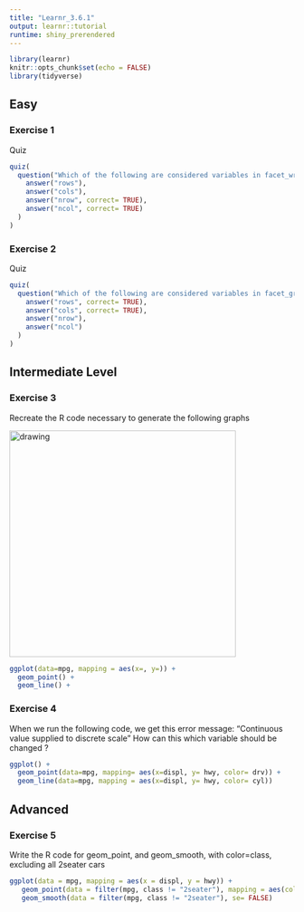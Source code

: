 ```yaml
---
title: "Learnr_3.6.1"
output: learnr::tutorial
runtime: shiny_prerendered
---
```


```r
library(learnr)
knitr::opts_chunk$set(echo = FALSE)
library(tidyverse)
```


## Easy

### Exercise 1

Quiz

```r
quiz(
  question("Which of the following are considered variables in facet_wrap ?",
    answer("rows"),
    answer("cols"),
    answer("nrow", correct= TRUE),
    answer("ncol", correct= TRUE)
  )
)
```

### Exercise 2  

Quiz  

```r
quiz(
  question("Which of the following are considered variables in facet_grid ?",
    answer("rows", correct= TRUE),
    answer("cols", correct= TRUE),
    answer("nrow"),
    answer("ncol")
  )
)
```

##  Intermediate Level

### Exercise 3

Recreate the R code necessary to generate the following graphs

<!-- ![picture](images/mpgHwyCty.png) -->
<img src="images/mpgHwyCty.png" alt="drawing" style="width:400px;"/>
```r
ggplot(data=mpg, mapping = aes(x=, y=)) +
  geom_point() +
  geom_line() +
```

### Exercise 4

When we run the following code, we get this error message: "Continuous value supplied to discrete scale" How can this which variable should be changed ?
```r
ggplot() +
  geom_point(data=mpg, mapping= aes(x=displ, y= hwy, color= drv)) +
  geom_line(data=mpg, mapping = aes(x=displ, y= hwy, color= cyl))

```



## Advanced

### Exercise 5

Write the R code for geom_point, and geom_smooth, with color=class, excluding all 2seater cars
```r
ggplot(data = mpg, mapping = aes(x = displ, y = hwy)) + 
   geom_point(data = filter(mpg, class != "2seater"), mapping = aes(color = class)) + 
   geom_smooth(data = filter(mpg, class != "2seater"), se= FALSE)
```
